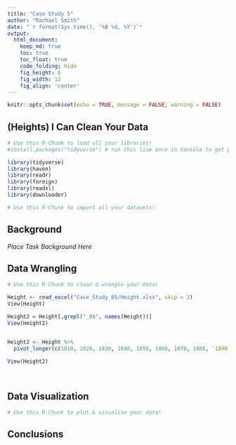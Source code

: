 ```yaml
---
title: "Case Study 5"
author: "Rachael Smith"
date: "`r format(Sys.time(), '%B %d, %Y')`"
output:
  html_document:  
    keep_md: true
    toc: true
    toc_float: true
    code_folding: hide
    fig_height: 6
    fig_width: 12
    fig_align: 'center'
---
```


```r
knitr::opts_chunk$set(echo = TRUE, message = FALSE, warning = FALSE)
```

## (Heights) I Can Clean Your Data

```r
# Use this R-Chunk to load all your libraries!
#install.packages("tidyverse") # run this line once in console to get package

library(tidyverse)
library(haven)
library(readr)
library(foreign)
library(readxl)
library(downloader)

```

```r
# Use this R-Chunk to import all your datasets!

```

## Background

_Place Task Background Here_

## Data Wrangling

```r
# Use this R-Chunk to clean & wrangle your data!

Height <- read_excel("Case_Study_05/Height.xlsx", skip = 2)
View(Height)

Height2 = Height[,grepl("_0$", names(Height))]
View(Height2)


Height2 <- Height %>% 
  pivot_longer(c(1810, 1820, 1830, 1840, 1850, 1860, 1870, 1880, `1890`, `1900`, `1910`, `1920`, `1930`, `1940`, `1950`, `1960`, `1970`, `1980`, `1990`), names_to = "year_decade", values_to "height.cm")

View(Height2)
  
     
```

## Data Visualization

```r
# Use this R-Chunk to plot & visualize your data!

```

## Conclusions
